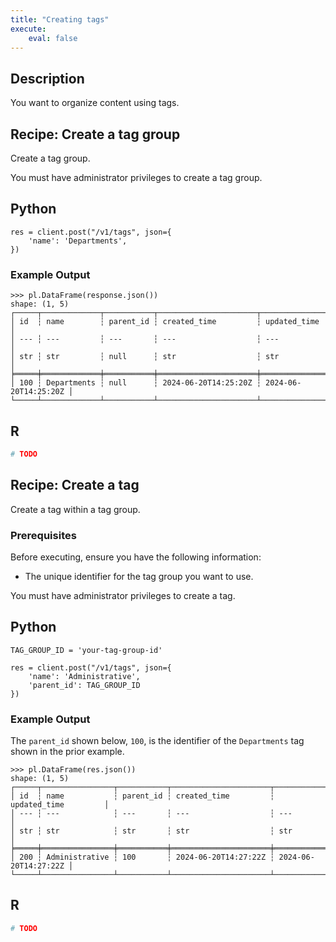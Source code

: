 ```yaml
---
title: "Creating tags"
execute:
    eval: false
---
```


## Description

You want to organize content using tags.

## Recipe: Create a tag group

Create a tag group.

::: {.callout-warning}

You must have administrator privileges to create a tag group.

:::

::: {.panel-tabset group="language"}

## Python

```.python
res = client.post("/v1/tags", json={
    'name': 'Departments',
})
```

### Example Output
```.python
>>> pl.DataFrame(response.json())
shape: (1, 5)
┌─────┬─────────────┬───────────┬──────────────────────┬──────────────────────┐
│ id  ┆ name        ┆ parent_id ┆ created_time         ┆ updated_time         │
│ --- ┆ ---         ┆ ---       ┆ ---                  ┆ ---                  │
│ str ┆ str         ┆ null      ┆ str                  ┆ str                  │
╞═════╪═════════════╪═══════════╪══════════════════════╪══════════════════════╡
│ 100 ┆ Departments ┆ null      ┆ 2024-06-20T14:25:20Z ┆ 2024-06-20T14:25:20Z │
└─────┴─────────────┴───────────┴──────────────────────┴──────────────────────┘
```


## R

```.r
# TODO
```

:::

## Recipe: Create a tag

Create a tag within a tag group.

### Prerequisites

Before executing, ensure you have the following information:

- The unique identifier for the tag group you want to use.

::: {.callout-warning}

You must have administrator privileges to create a tag.

:::

::: {.panel-tabset group="language"}

## Python

```.python
TAG_GROUP_ID = 'your-tag-group-id'

res = client.post("/v1/tags", json={
    'name': 'Administrative',
    'parent_id': TAG_GROUP_ID
})
```

### Example Output

::: {.callout-tip}

The `parent_id` shown below, `100`, is the identifier of the `Departments` tag shown in the prior example.

:::

```.python
>>> pl.DataFrame(res.json())
shape: (1, 5)
┌─────┬────────────────┬───────────┬──────────────────────┬──────────────────────┐
│ id  ┆ name           ┆ parent_id ┆ created_time         ┆ updated_time         │
│ --- ┆ ---            ┆ ---       ┆ ---                  ┆ ---                  │
│ str ┆ str            ┆ str       ┆ str                  ┆ str                  │
╞═════╪════════════════╪═══════════╪══════════════════════╪══════════════════════╡
│ 200 ┆ Administrative ┆ 100       ┆ 2024-06-20T14:27:22Z ┆ 2024-06-20T14:27:22Z │
└─────┴────────────────┴───────────┴──────────────────────┴──────────────────────┘
```

## R

```.r
# TODO
```

:::
